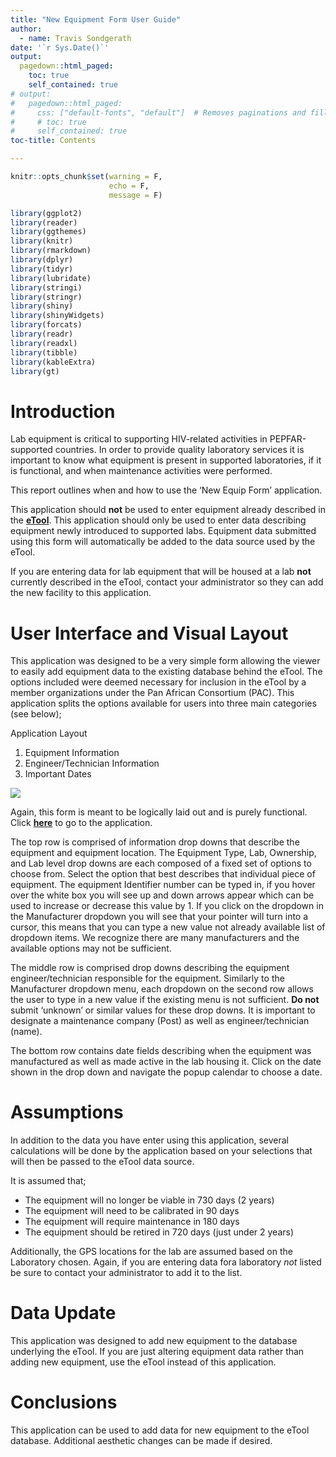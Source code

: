 ```yaml
---
title: "New Equipment Form User Guide"
author:
  - name: Travis Sondgerath
date: '`r Sys.Date()`'
output:
  pagedown::html_paged:
    toc: true
    self_contained: true
# output:
#   pagedown::html_paged:
#     css: ["default-fonts", "default"]  # Removes paginations and filler pages
#     # toc: true
#     self_contained: true
toc-title: Contents

---
```


<style>
    a[href^="http"]:not([class="uri"])::after {
  content: "";
}
</style>

```r
knitr::opts_chunk$set(warning = F,
                      echo = F,
                      message = F)

library(ggplot2)
library(reader)
library(ggthemes)
library(knitr)
library(rmarkdown)
library(dplyr)
library(tidyr)
library(lubridate)
library(stringi)
library(stringr)
library(shiny)
library(shinyWidgets)
library(forcats)
library(readr)
library(readxl)
library(tibble)
library(kableExtra)
library(gt)
```

# Introduction

Lab equipment is critical to supporting HIV-related activities in PEPFAR-supported countries. In order to provide quality laboratory services it is important to know what equipment is present in supported laboratories, if it is functional, and when maintenance activities were performed.

This report outlines when and how to use the 'New Equip Form' application. 

This application should **not** be used to enter equipment already described in the **[eTool](https://travis-shinin-spot.shinyapps.io/etool_dev/)**. This application should only be used to enter data describing equipment newly introduced to supported labs. Equipment data submitted using this form will automatically be added to the data source used by the eTool.

If you are entering data for lab equipment that will be housed at a lab **not** currently described in the eTool, contact your administrator so they can add the new facility to this application. 

# User Interface and Visual Layout

This application was designed to be a very simple form allowing the viewer to easily add equipment data to the existing database behind the eTool. The options included were deemed necessary for inclusion in the eTool by a member organizations under the Pan African Consortium (PAC). This application splits the options available for users into three main categories (see below);

Application Layout

1. Equipment Information
2. Engineer/Technician Information
3. Important Dates

![](screen grabs/New Form Layout 3_22_19.jpg)

Again, this form is meant to be logically laid out and is purely functional. Click **[here](https://travis-shinin-spot.shinyapps.io/new_equip_form/)** to go to the application.

The top row is comprised of information drop downs that describe the equipment and equipment location. The Equipment Type, Lab, Ownership, and Lab level drop downs are each composed of a fixed set of options to choose from. Select the option that best describes that individual piece of equipment. The equipment Identifier number can be typed in, if you hover over the white box you will see up and down arrows appear which can be used to increase or decrease this value by 1. If you click on the dropdown in the Manufacturer dropdown you will see that your pointer will turn into a cursor, this means that you can type a new value not already available list of dropdown items. We recognize there are many manufacturers and the available options may not be sufficient. 

The middle row is comprised drop downs describing the equipment engineer/technician responsible for the equipment. Similarly to the Manufacturer dropdown menu, each dropdown on the second row allows the user to type in a new value if the existing menu is not sufficient. **Do not** submit 'unknown' or similar values for these drop downs. It is important to designate a maintenance company (Post) as well as engineer/technician (name). 

The bottom row contains date fields describing when the equipment was manufactured as well as made active in the lab housing it. Click on the date shown in the drop down and navigate the popup calendar to choose a date. 

# Assumptions

In addition to the data you have enter using this application, several calculations will be done by the application based on your selections that will then be passed to the eTool data source. 

It is assumed that;

* The equipment will no longer be viable in 730 days (2 years)
* The equipment will need to be calibrated in 90 days
* The equipment will require maintenance in 180 days
* The equipment should be retired in 720 days (just under 2 years)

Additionally, the GPS locations for the lab are assumed based on the Laboratory chosen. Again, if you are entering data fora laboratory *not* listed be sure to contact your administrator to add it to the list.

# Data Update

This application was designed to add new equipment to the database underlying the eTool. If you are just altering equipment data rather than adding new equipment, use the eTool instead of this application. 

# Conclusions

This application can be used to add data for new equipment to the eTool database. Additional aesthetic changes can be made if desired. 






































